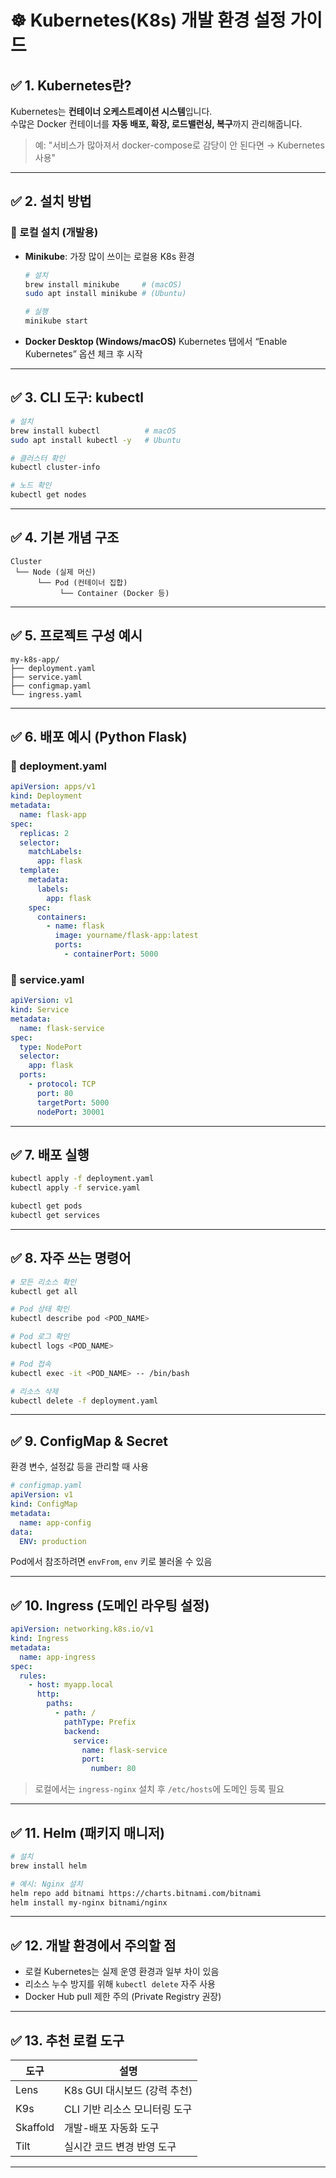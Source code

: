 # ☸️ Kubernetes(K8s) 개발 환경 설정 가이드

## ✅ 1. Kubernetes란?

Kubernetes는 **컨테이너 오케스트레이션 시스템**입니다.  
수많은 Docker 컨테이너를 **자동 배포, 확장, 로드밸런싱, 복구**까지 관리해줍니다.

> 예: "서비스가 많아져서 docker-compose로 감당이 안 된다면 → Kubernetes 사용"

---

## ✅ 2. 설치 방법

### 📍 로컬 설치 (개발용)

* **Minikube**: 가장 많이 쓰이는 로컬용 K8s 환경

  ```bash
  # 설치
  brew install minikube     # (macOS)
  sudo apt install minikube # (Ubuntu)

  # 실행
  minikube start
  ```

* **Docker Desktop (Windows/macOS)**
  Kubernetes 탭에서 “Enable Kubernetes” 옵션 체크 후 시작

---

## ✅ 3. CLI 도구: kubectl

```bash
# 설치
brew install kubectl          # macOS
sudo apt install kubectl -y   # Ubuntu

# 클러스터 확인
kubectl cluster-info

# 노드 확인
kubectl get nodes
```

---

## ✅ 4. 기본 개념 구조

```
Cluster
 └── Node (실제 머신)
      └── Pod (컨테이너 집합)
           └── Container (Docker 등)
```

---

## ✅ 5. 프로젝트 구성 예시

```
my-k8s-app/
├── deployment.yaml
├── service.yaml
├── configmap.yaml
└── ingress.yaml
```

---

## ✅ 6. 배포 예시 (Python Flask)

### 📍 deployment.yaml

```yaml
apiVersion: apps/v1
kind: Deployment
metadata:
  name: flask-app
spec:
  replicas: 2
  selector:
    matchLabels:
      app: flask
  template:
    metadata:
      labels:
        app: flask
    spec:
      containers:
        - name: flask
          image: yourname/flask-app:latest
          ports:
            - containerPort: 5000
```

### 📍 service.yaml

```yaml
apiVersion: v1
kind: Service
metadata:
  name: flask-service
spec:
  type: NodePort
  selector:
    app: flask
  ports:
    - protocol: TCP
      port: 80
      targetPort: 5000
      nodePort: 30001
```

---

## ✅ 7. 배포 실행

```bash
kubectl apply -f deployment.yaml
kubectl apply -f service.yaml

kubectl get pods
kubectl get services
```

---

## ✅ 8. 자주 쓰는 명령어

```bash
# 모든 리소스 확인
kubectl get all

# Pod 상태 확인
kubectl describe pod <POD_NAME>

# Pod 로그 확인
kubectl logs <POD_NAME>

# Pod 접속
kubectl exec -it <POD_NAME> -- /bin/bash

# 리소스 삭제
kubectl delete -f deployment.yaml
```

---

## ✅ 9. ConfigMap & Secret

환경 변수, 설정값 등을 관리할 때 사용

```yaml
# configmap.yaml
apiVersion: v1
kind: ConfigMap
metadata:
  name: app-config
data:
  ENV: production
```

Pod에서 참조하려면 `envFrom`, `env` 키로 불러올 수 있음

---

## ✅ 10. Ingress (도메인 라우팅 설정)

```yaml
apiVersion: networking.k8s.io/v1
kind: Ingress
metadata:
  name: app-ingress
spec:
  rules:
    - host: myapp.local
      http:
        paths:
          - path: /
            pathType: Prefix
            backend:
              service:
                name: flask-service
                port:
                  number: 80
```

> 로컬에서는 `ingress-nginx` 설치 후 `/etc/hosts`에 도메인 등록 필요

---

## ✅ 11. Helm (패키지 매니저)

```bash
# 설치
brew install helm

# 예시: Nginx 설치
helm repo add bitnami https://charts.bitnami.com/bitnami
helm install my-nginx bitnami/nginx
```

---

## ✅ 12. 개발 환경에서 주의할 점

* 로컬 Kubernetes는 실제 운영 환경과 일부 차이 있음
* 리소스 누수 방지를 위해 `kubectl delete` 자주 사용
* Docker Hub pull 제한 주의 (Private Registry 권장)

---

## ✅ 13. 추천 로컬 도구

| 도구       | 설명                   |
| -------- | -------------------- |
| Lens     | K8s GUI 대시보드 (강력 추천) |
| K9s      | CLI 기반 리소스 모니터링 도구   |
| Skaffold | 개발-배포 자동화 도구         |
| Tilt     | 실시간 코드 변경 반영 도구      |

---
